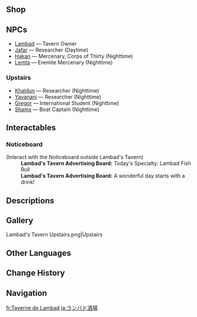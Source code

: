 {{Location Infobox
|image        = <gallery>
Lambad's Tavern Exterior.png|Exterior
Lambad's Tavern Interior.png|Interior
Point of Interest Lambad's Tavern Map Location.png|Map
</gallery>
|type         = Point of Interest
|type2        = Instance
|type3        = Restaurant
|subarea      = Sumeru City
|area         = Avidya Forest
|region       = Sumeru
|subregion    = Dharma Forest
}}
{{Location Intro|description=<p>It is run by [[Lambad]] and is the main restaurant for [[Sumeru]].</p>}}

==Shop==
{{Vendor|Lambad}}

==NPCs==
*[[Lambad]] &mdash; Tavern Owner
*[[Jafar]] &mdash; Researcher (Daytime)
*[[Hakan]] &mdash; Mercenary, Corps of Thirty (Nighttime)
*[[Lemta]] &mdash; Eremite Mercenary (Nighttime)

===Upstairs===
*[[Khaldun]] &mdash; Researcher (Nighttime)
*[[Yavanani]] &mdash; Researcher (Nighttime)
*[[Gregor]] &mdash; International Student (Nighttime)
*[[Shams]] &mdash; Boat Captain (Nighttime)

==Interactables==
===Noticeboard===
{{Dialogue start}}
;(Interact with the Noticeboard outside Lambad's Tavern)
:'''Lambad's Tavern Advertising Board:''' Today's Specialty: Lambad Fish Roll
:'''Lambad's Tavern Advertising Board:''' A wonderful day starts with a drink!
{{Dialogue end}}

==Descriptions==
{{Description|A tavern close to the liveliest street of Sumeru City, "Treasures Street." Its owner, Lambad, claims to be a legendary sailor who used to sail far and wide. It is rather difficult to tell how exaggerated that claim is, but judging from the food sold in the Tavern, at least the part about the cuisines seems credible.|[[Map]] description}}

==Gallery==
<gallery>
Lambad's Tavern Upstairs.png|Upstairs
</gallery>

==Other Languages==
{{Other Languages
|en      = Lambad's Tavern
|zhs     = 兰巴德酒馆
|zhs_rm  = Lánbādé Jiǔguǎn
|zht     = 蘭巴德酒館
|zht_rm  = Lánbādé Jiǔguǎn
|zh_tl   = Lambad Tavern
|ja      = ランバド酒場
|ja_rm   = Ranbado Sakaba
|ja_tl   = Lambad Tavern
|ko      = 람바드 술집
|ko_rm   = Rambadeu Suljip
|ko_tl   = Lambad Pub
|es      = Taberna Lambad
|es_tl   = Lambad Tavern
|fr      = Taverne de Lambad
|fr_tl   = Lambad's Tavern
|ru      = Таверна Ламбада
|ru_tl   = Lambad's Tavern
|th      = ร้านเหล้า Lambad
|th_rm   = Ran Lao Lambad
|th_tl   = Lambad Tavern
|vi      = Quán Rượu Lambad
|vi_tl   = Lambad Tavern
|de      = Lambads Taverne
|de_tl   = Lambad's Tavern
|id      = Lambad's Tavern
|pt      = Taverna de Lambad
|pt_tl   = Lambad's Tavern
|tr      = Lambad'ın Hanı
|tr_tl   = 
|it      = Taverna di Lambad
|it_tl   = 
}}

==Change History==
{{Change History|3.0}}

==Navigation==
{{PoI Navbox|Sumeru}}

[[fr:Taverne de Lambad]]
[[ja:ランバド酒場]]